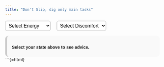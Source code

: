 ```yaml
---
title: "Don't Slip, dig only main tasks"
---
```


<style>
  .advice-card {
    background-color: #f9f9f9;
    border-radius: 12px;
    padding: 1rem;
    margin-top: 1rem;
    font-family: sans-serif;
    border-left: 6px solid #ccc;
  }

  .advice-card p {
    margin-bottom: 0.5rem;
    font-weight: 600;
  }

  .advice-card ul {
    padding-left: 1.2rem;
    margin: 0;
  }

  .controls {
    margin-bottom: 1rem;
  }

  select {
    margin-right: 1rem;
    padding: 0.4rem;
    font-size: 1rem;
    border-radius: 6px;
    border: 1px solid #aaa;
    background-color: white;
    transition: background-color 0.3s ease;
  }

  /* Dynamic classes for dropdowns */
  .btn-green {
    background-color: #e6f4ea;
  }

  .btn-orange {
    background-color: #fff4e5;
  }

  .btn-red {
    background-color: #fcebea;
  }
</style>

<div class="controls">
  <select id="energySelect">
    <option value="" disabled selected hidden>Select Energy</option>
    <option value="high">High Energy</option>
    <option value="medium">Medium Energy</option>
    <option value="low">Low Energy</option>
  </select>
  <select id="discomfortSelect">
    <option value="" disabled selected hidden>Select Discomfort</option>
    <option value="low">Low Discomfort</option>
    <option value="high">High Discomfort</option>
  </select>
</div>

<div class="advice-card" id="adviceCard">
  <p>Select your state above to see advice.</p>
</div>

```{=html}
<script>
const adviceMap = {
  'high_low': [
    "Can't focus due to high energy.",
    "Do some physical exercise to remove it.",
    "Do a coding problem or mental maths to remove extra energy.",
    "Avoid high‑reward distractions.",
    "Previously boring tasks will be lucrative now but don't get distracted.",
  ],
  'high_high': [
    "Feeling on edge and gonna explode.",
    "Pause & breathe to regain control.",
    "Use pen + paper if needed.",
    "Okay to let go in training tasks and continue doing it for sake of training."
  ],
  'medium_low': [
    "Stable state but high chance of slip‑up.",
    "Bootstrap and build momentum for work.",
    "Complete something easy.",
    "Avoid high‑reward distractions.",
    "Previously boring tasks will be lucrative now but don't get distracted.",
    "boredom, don't add and search other tasks just make discomfort your friend.it is needed to make breakthrough and rise above."
  ],
  'medium_high': [
    "Annoyed at first glance.",
    "Start with the most interesting part to bootstrap momentum.",
    "Complete something easy.",
    "Avoid high‑reward distractions."
  ],
  'low_low': [
    "Physically low energy but stable.",
    "Do step‑by‑step work and keep doing it.",
    "Move body to gain some energy.",
    "Avoid high‑reward distractions."
  ],
  'low_high': [
    "Very annoyed, high burnout risk.",
    "Don't do high‑cognition work—only low‑cog tasks.",
    "Move body to gain some energy.",
    "Avoid high‑reward distractions."
  ]
};

const energySelect = document.getElementById('energySelect');
const discomfortSelect = document.getElementById('discomfortSelect');
const adviceCard = document.getElementById('adviceCard');

function updateAdvice() {
  const key = `${energySelect.value}_${discomfortSelect.value}`;
  if (energySelect.value && discomfortSelect.value) {
    const items = adviceMap[key] || ["No advice found."];

    // Main point bolded
    const mainPoint = `<p><strong>→ ${items[0]}</strong></p>`;
    const details = items.slice(1).map(i => `<li>${i}</li>`).join('');

    adviceCard.innerHTML = mainPoint + `<ul>${details}</ul>`;
  }

  updateDropdownColors();
}

function updateDropdownColors() {
  const key = `${energySelect.value}_${discomfortSelect.value}`;
  const e = energySelect;
  const d = discomfortSelect;

  // Reset classes
  [e, d].forEach(el => {
    el.classList.remove('btn-green', 'btn-orange', 'btn-red');
  });

  if (!e.value || !d.value) return;

  if (key === 'high_high') {
    e.classList.add('btn-red');
    d.classList.add('btn-red');
  } else if (e.value === 'high' || d.value === 'high') {
    e.classList.add('btn-orange');
    d.classList.add('btn-orange');
  } else {
    e.classList.add('btn-green');
    d.classList.add('btn-green');
  }
}

energySelect.addEventListener('change', updateAdvice);
discomfortSelect.addEventListener('change', updateAdvice);
</script>
